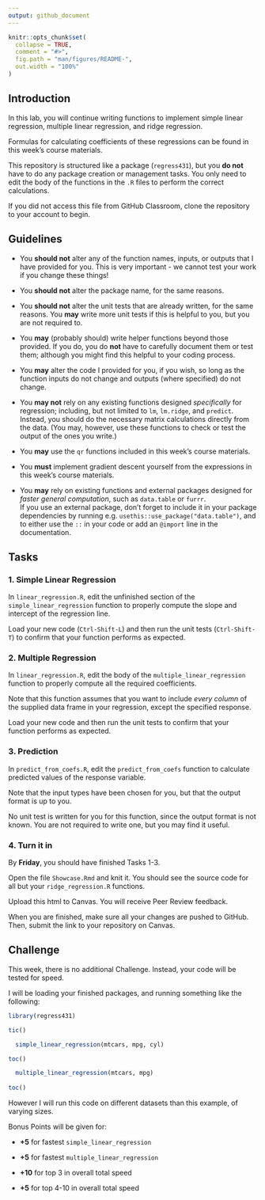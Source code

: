 ```yaml
---
output: github_document
---
```


<!-- README.md is generated from README.Rmd. Please edit that file -->

```r
knitr::opts_chunk$set(
  collapse = TRUE,
  comment = "#>",
  fig.path = "man/figures/README-",
  out.width = "100%"
)
```

## Introduction

In this lab, you will continue writing functions to implement simple linear regression,
multiple linear regression, and ridge regression.  

Formulas for calculating coefficients of these regressions can be found in this 
week's course materials.

This repository is structured like a package (`regress431`), but you **do not** have to do any
package creation or management tasks.  You only need to edit the body of the
functions in the `.R` files to perform the correct calculations.

If you did not access this file from GitHub Classroom, clone the repository to
your account to begin.


## Guidelines

* You **should not** alter any of the function names, inputs, or outputs that I
have provided for you.  This is very important - we cannot test your work if you 
change these things!

* You **should not** alter the package name, for the same reasons.

* You **should not** alter the unit tests that are already written, for the same reasons.
You **may** write more unit tests if this is helpful to you, but you are not required to.

* You **may** (probably should) write helper functions beyond those provided.  If you do, you do
**not** have to carefully document them or test them; although you might find this
helpful to your coding process.

* You **may** alter the code I provided for you, if you wish, so long as the
function inputs do not change and outputs (where specified) do not change.

* You **may not** rely on any existing functions designed *specifically*
for regression; including, but not limited to `lm`, `lm.ridge`, and `predict`. 
Instead, you should do the necessary matrix calculations directly from the data.
(You may, however, use these functions to check or test the output of the ones you write.)

* You **may** use the `qr` functions included in this week's course materials.

* You **must** implement gradient descent yourself from the expressions in this week's course materials.

* You **may** rely on existing functions and external packages designed for
*faster general computation*, such as `data.table` or `furrr`.  
If you use an external package, don't forget to include it in your package dependencies
by running e.g. `usethis::use_package("data.table")`, and to either use the `::`
in your code or add an `@import` line in the documentation.


## Tasks

### 1. Simple Linear Regression

In `linear_regression.R`, edit the unfinished section of the `simple_linear_regression`
function to properly compute the slope and intercept of the regression line.

Load your new code (`Ctrl-Shift-L`) and then run the unit tests (`Ctrl-Shift-T`)
to confirm that your function performs as expected.

### 2. Multiple Regression

In `linear_regression.R`, edit the body of the `multiple_linear_regression`
function to properly compute all the required coefficients.

Note that this function assumes that you want to include *every column* of the 
supplied data frame in your regression, except the specified response.

Load your new code and then run the unit tests 
to confirm that your function performs as expected.

### 3. Prediction

In `predict_from_coefs.R`, edit the `predict_from_coefs` function to calculate
predicted values of the response variable.

Note that the input types have been chosen for you, but that the output format
is up to you.

No unit test is written for you for this function, since the output format is not
known.  You are not required to write one, but you may find it useful.

### 4. Turn it in


By **Friday**, you should have finished Tasks 1-3.

Open the file `Showcase.Rmd` and knit it.  You should see the source code for
all but your `ridge_regression.R` functions.

Upload this html to Canvas.  You will receive Peer Review feedback.

When you are finished, make sure all your changes are pushed to GitHub.
Then, submit the link to your repository on Canvas.


## Challenge

This week, there is no additional Challenge.  Instead, your code will be tested
for speed.  

I will be loading your finished packages, and running something like the following:

```r
library(regress431)

tic()

  simple_linear_regression(mtcars, mpg, cyl)

toc()

  multiple_linear_regression(mtcars, mpg)
  
toc()

```

However I will run this code on different datasets than this example, of varying sizes.

Bonus Points will be given for:

* **+5** for fastest `simple_linear_regression`

* **+5** for fastest `multiple_linear_regression`

* **+10** for top 3 in overall total speed

* **+5** for top 4-10 in overall total speed


